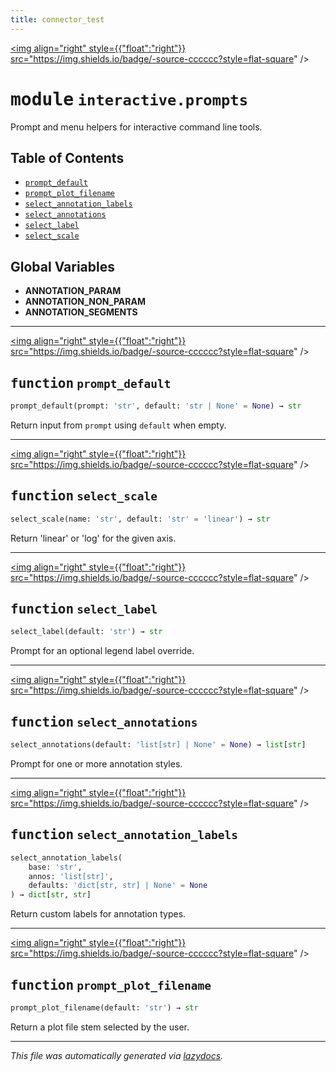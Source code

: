 ```yaml
---
title: connector_test
---
```


<a href="https://github.com/drothermel/%24%7BREPO%7D/blob/main/src/connector_test/interactive/prompts.py"><img align="right" style={{"float":"right"}} src="https://img.shields.io/badge/-source-cccccc?style=flat-square" /></a>

# <kbd>module</kbd> `interactive.prompts`
Prompt and menu helpers for interactive command line tools.


## Table of Contents
- [`prompt_default`](./connector_test.interactive.prompts#function-prompt-default)
- [`prompt_plot_filename`](./connector_test.interactive.prompts#function-prompt-plot-filename)
- [`select_annotation_labels`](./connector_test.interactive.prompts#function-select-annotation-labels)
- [`select_annotations`](./connector_test.interactive.prompts#function-select-annotations)
- [`select_label`](./connector_test.interactive.prompts#function-select-label)
- [`select_scale`](./connector_test.interactive.prompts#function-select-scale)


**Global Variables**
---------------
- **ANNOTATION_PARAM**
- **ANNOTATION_NON_PARAM**
- **ANNOTATION_SEGMENTS**

---

<a href="https://github.com/drothermel/%24%7BREPO%7D/blob/main/src/connector_test/interactive/prompts.py#L14"><img align="right" style={{"float":"right"}} src="https://img.shields.io/badge/-source-cccccc?style=flat-square" /></a>

## <kbd>function</kbd> `prompt_default`

```python
prompt_default(prompt: 'str', default: 'str | None' = None) → str
```

Return input from ``prompt`` using ``default`` when empty.



---

<a href="https://github.com/drothermel/%24%7BREPO%7D/blob/main/src/connector_test/interactive/prompts.py#L22"><img align="right" style={{"float":"right"}} src="https://img.shields.io/badge/-source-cccccc?style=flat-square" /></a>

## <kbd>function</kbd> `select_scale`

```python
select_scale(name: 'str', default: 'str' = 'linear') → str
```

Return 'linear' or 'log' for the given axis.



---

<a href="https://github.com/drothermel/%24%7BREPO%7D/blob/main/src/connector_test/interactive/prompts.py#L32"><img align="right" style={{"float":"right"}} src="https://img.shields.io/badge/-source-cccccc?style=flat-square" /></a>

## <kbd>function</kbd> `select_label`

```python
select_label(default: 'str') → str
```

Prompt for an optional legend label override.



---

<a href="https://github.com/drothermel/%24%7BREPO%7D/blob/main/src/connector_test/interactive/prompts.py#L37"><img align="right" style={{"float":"right"}} src="https://img.shields.io/badge/-source-cccccc?style=flat-square" /></a>

## <kbd>function</kbd> `select_annotations`

```python
select_annotations(default: 'list[str] | None' = None) → list[str]
```

Prompt for one or more annotation styles.



---

<a href="https://github.com/drothermel/%24%7BREPO%7D/blob/main/src/connector_test/interactive/prompts.py#L68"><img align="right" style={{"float":"right"}} src="https://img.shields.io/badge/-source-cccccc?style=flat-square" /></a>

## <kbd>function</kbd> `select_annotation_labels`

```python
select_annotation_labels(
    base: 'str',
    annos: 'list[str]',
    defaults: 'dict[str, str] | None' = None
) → dict[str, str]
```

Return custom labels for annotation types.



---

<a href="https://github.com/drothermel/%24%7BREPO%7D/blob/main/src/connector_test/interactive/prompts.py#L90"><img align="right" style={{"float":"right"}} src="https://img.shields.io/badge/-source-cccccc?style=flat-square" /></a>

## <kbd>function</kbd> `prompt_plot_filename`

```python
prompt_plot_filename(default: 'str') → str
```

Return a plot file stem selected by the user.





---

_This file was automatically generated via [lazydocs](https://github.com/ml-tooling/lazydocs)._

